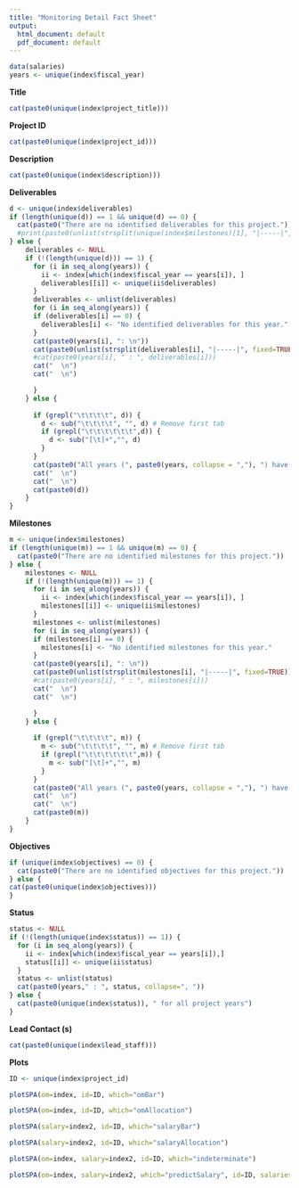 ```yaml
---
title: "Monitoring Detail Fact Sheet"
output:
  html_document: default
  pdf_document: default
---
```


```r
data(salaries)
years <- unique(index$fiscal_year)
```

**Title**

```r
cat(paste0(unique(index$project_title)))
```

**Project ID**

```r
cat(paste0(unique(index$project_id)))
```

**Description**

```r
cat(paste0(unique(index$description)))
```

**Deliverables**

```r
d <- unique(index$deliverables)
if (length(unique(d)) == 1 && unique(d) == 0) {
  cat(paste0("There are no identified deliverables for this project."))
  #print(paste0(unlist(strsplit(unique(index$milestones)[1], "|-----|", fixed=TRUE))))
} else {
    deliverables <- NULL
    if (!(length(unique(d))) == 1) {
      for (i in seq_along(years)) {
        ii <- index[which(index$fiscal_year == years[i]), ]
        deliverables[[i]] <- unique(ii$deliverables)
      }
      deliverables <- unlist(deliverables)
      for (i in seq_along(years)) {
      if (deliverables[i] == 0) {
        deliverables[i] <- "No identified deliverables for this year."
      }
      cat(paste0(years[i], ": \n"))
      cat(paste0(unlist(strsplit(deliverables[i], "|-----|", fixed=TRUE)), "\n\n"))
      #cat(paste0(years[i], " : ", deliverables[i]))
      cat("  \n")
      cat("  \n") 

      }
    } else {
      
      if (grepl("\t\t\t\t", d)) {
        d <- sub("\t\t\t\t", "", d) # Remove first tab
        if (grepl("\t\t\t\t\t\t",d)) {
          d <- sub("[\t]+","", d)
        }
      }
      cat(paste0("All years (", paste0(years, collapse = ","), ") have the same deliverables:"))
      cat("  \n")
      cat("  \n")
      cat(paste0(d))
    }
}
```

**Milestones**

```r
m <- unique(index$milestones)
if (length(unique(m)) == 1 && unique(m) == 0) {
  cat(paste0("There are no identified milestones for this project."))
} else {
    milestones <- NULL
    if (!(length(unique(m))) == 1) {
      for (i in seq_along(years)) {
        ii <- index[which(index$fiscal_year == years[i]), ]
        milestones[[i]] <- unique(ii$milestones)
      }
      milestones <- unlist(milestones)
      for (i in seq_along(years)) {
      if (milestones[i] == 0) {
        milestones[i] <- "No identified milestones for this year."
      }
      cat(paste0(years[i], ": \n"))
      cat(paste0(unlist(strsplit(milestones[i], "|-----|", fixed=TRUE)), "\n\n"))
      #cat(paste0(years[i], " : ", milestones[i]))
      cat("  \n")
      cat("  \n") 

      }
    } else {
      
      if (grepl("\t\t\t\t", m)) {
        m <- sub("\t\t\t\t", "", m) # Remove first tab
        if (grepl("\t\t\t\t\t\t",m)) {
          m <- sub("[\t]+","", m)
        }
      }
      cat(paste0("All years (", paste0(years, collapse = ","), ") have the same milestones:"))
      cat("  \n")
      cat("  \n")
      cat(paste0(m))
    }
}
```


**Objectives**

```r
if (unique(index$objectives) == 0) {
  cat(paste0("There are no identified objectives for this project."))
} else {
cat(paste0(unique(index$objectives)))
}
```

**Status**

```r
status <- NULL
if (!(length(unique(index$status)) == 1)) {
  for (i in seq_along(years)) {
    ii <- index[which(index$fiscal_year == years[i]),]
    status[[i]] <- unique(ii$status)
  }
  status <- unlist(status)
  cat(paste0(years," : ", status, collapse=", "))
} else {
  cat(paste0(unique(index$status)), " for all project years")
}
```

**Lead Contact (s)**

```r
cat(paste0(unique(index$lead_staff)))
```

**Plots**

```r
ID <- unique(index$project_id)
```

```r
plotSPA(om=index, id=ID, which="omBar")
```

```r
plotSPA(om=index, id=ID, which="omAllocation")
```

```r
plotSPA(salary=index2, id=ID, which="salaryBar")
```

```r
plotSPA(salary=index2, id=ID, which="salaryAllocation")
```

```r
plotSPA(om=index, salary=index2, id=ID, which="indeterminate")
```


```r

plotSPA(om=index, salary=index2, which="predictSalary", id=ID, salaries=salaries)

```
